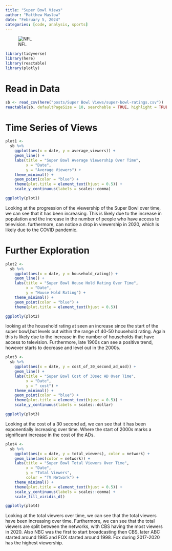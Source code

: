 ```yaml
---
title: "Super Bowl Views"
author: "Matthew Maslow"
date: "February 5, 2024"
categories: [code, analysis, sports]
---
```


![NFL](nfl.png)

```r
library(tidyverse)
library(here)
library(reactable)
library(plotly)
```


# Read in Data

```r
sb <- read_csv(here("posts/Super Bowl Views/super-bowl-ratings.csv"))
reactable(sb, defaultPageSize = 10, searchable = TRUE, highlight = TRUE, striped = TRUE)
```


# Time Series of Views

```r
plot1 <-
  sb %>%
    ggplot(aes(x = date, y = average_viewers)) +
    geom_line() +
    labs(title = "Super Bowl Average Viewership Over Time",
         x = "Date",
         y = "Average Viewers") +
    theme_minimal() +
    geom_point(color = "blue") +
    theme(plot.title = element_text(hjust = 0.5)) +
    scale_y_continuous(labels = scales::comma)

ggplotly(plot1)
```


Looking at the progression of the viewership of the Super Bowl over time, we can see that it has been increasing. This is likely due to the increase in population and the increase in the number of people who have access to television. furthermore, can notice a drop in viewership in 2020, which is likely due to the COVID pandemic.


# Further Exploration

```r
plot2 <-
  sb %>%
    ggplot(aes(x = date, y = household_rating)) +
    geom_line() +
    labs(title = "Super Bowl House Hold Rating Over Time",
         x = "Date",
         y = "House Hold Rating") +
    theme_minimal() +
    geom_point(color = "blue") +
    theme(plot.title = element_text(hjust = 0.5))

ggplotly(plot2)
```

looking at the household rating at seen an increase since the start of the super bowl,but levels out within the range of 40-50 household rating. Again this is likely due to the increase in the number of households that have access to television. Furthermore, late 1900s can see a positive trend, however starts to decrease and level out in the 2000s.


```r
plot3 <- 
  sb %>%
    ggplot(aes(x = date, y = cost_of_30_second_ad_usd)) +
    geom_line() +
    labs(title = "Super Bowl Cost of 30sec AD Over Time",
         x = "Date",
         y = " cost") +
    theme_minimal() +
    geom_point(color = "blue") +
    theme(plot.title = element_text(hjust = 0.5)) +
    scale_y_continuous(labels = scales::dollar)

ggplotly(plot3)
```

Looking at the cost of a 30 second ad, we can see that it has been  exponentially increasing over time. Where the start of 2000s marks a significant increase in the cost of the ADs.



```r
plot4 <-
  sb %>%
    ggplot(aes(x = date, y = total_viewers), color = network) +
    geom_line(aes(color = network)) +
    labs(title = "Super Bowl Total Viewers Over Time",
         x = "Date",
         y = "Total Viewers",
         color = "TV Network") +
    theme_minimal() +
    theme(plot.title = element_text(hjust = 0.5)) +
    scale_y_continuous(labels = scales::comma) +
    scale_fill_viridis_d()

ggplotly(plot4)
```

Looking at the total viewers over time, we can see that the total viewers have been increasing over time. Furthermore, we can see that the total viewers are split between the networks, with CBS having the most viewers in 2020. Also NBC was the first to start broadcasting then CBS, later ABC started around 1985 and FOX started around 1998. Fox during 2017-2020 has the highest viewership.






